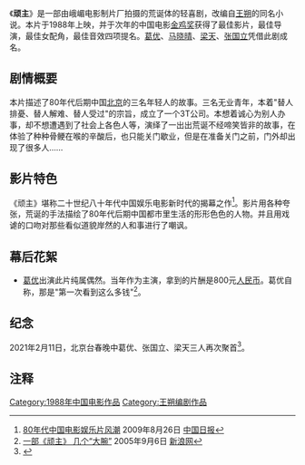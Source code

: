 {{Infobox Film
| name           = 顽主
| image          = WanZhuPoster.jpg
| image_size     = 200px
| caption        = <顽主>的电影海报
| director       = [[米家山_(導演)|米家山]]
| producer       = 
| writer         = [[米家山_(導演)|米家山]]<br>[[王朔|王朔]]
| narrator       = 
| starring       = [[张国立|张国立]]<br>[[潘虹|潘虹]]<br>[[葛优|葛优]]<br>[[梁天_(北京)|梁天]]<br>[[马晓晴|马晓晴]]
| music          = 
| cinematography = 
| editing        = 
| distributor    = {{flagicon|CHN}}[[峨眉电影制片厂|峨眉电影制片厂]]
| released       = [[1988年電影|1988年]](中国)<br>[[1989年电影|1989年]](加拿大)
| runtime        = 110分钟
| country        = [[中国|中国]]
| language       = [[普通话|普通话]]
| budget         = 
| preceded_by    = 
| followed_by    = 
| website        = 
| amg_id         = 
| imdb_id        = tt0276615
}}

《'''顽主'''》是一部由峨嵋电影制片厂拍摄的荒诞体的轻喜剧，改编自[[王朔|王朔]]的同名小说。本片于1988年上映，并于次年的中国电影[[金鸡奖|金鸡奖]]获得了最佳影片，最佳导演，最佳女配角，最佳音效四项提名。[[葛优|葛优]]、[[马晓晴|马晓晴]]、[[梁天_(北京)|梁天]]、[[张国立|张国立]]凭借此剧成名。

== 剧情概要 ==
本片描述了80年代后期中国[[北京|北京]]的三名年轻人的故事。三名无业青年，本着"替人排憂、替人解难、替人受过"的宗旨，成立了一个3T公司。本想着诚心为别人办事，却不想遭遇到了社会上各色人等，演绎了一出出荒诞不经啼笑皆非的故事，在体验了种种骨鲠在喉的辛酸后，也只能关门歇业，但是在准备关门之前，门外却出现了很多人……

== 影片特色 ==
《顽主》堪称二十世纪八十年代中国娱乐电影新时代的揭幕之作<ref>[http://www.chinadaily.com.cn/zgzx/60nian/2009-08/26/content_8619101.htm 80年代中国电影娱乐片风潮] 2009年8月26日 [[中国日报|中国日报]]</ref>。影片用各种夸张，荒诞的手法描绘了80年代后期中国都市里生活的形形色色的人物。并且用戏谑的口吻对那些看似道貌岸然的人和事进行了嘲讽。

== 幕后花絮 ==
* [[葛优|葛优]]出演此片纯属偶然。当年作为主演，拿到的片酬是800元[[人民币|人民币]]。葛优自称，那是"第一次看到这么多钱"<ref>[http://news.sina.com.cn/o/2005-09-06/11586874610s.shtml 一部《顽主》 几个“大腕”] 2005年9月6日 [[新浪网|新浪网]]</ref>。

==纪念 ==
2021年2月11日，北京台春晚中葛优、张国立、梁天三人再次聚首<ref>{{Cite web|title=北京台春晚端出年夜饭|url=http://www.chinanews.com/cul/2021/02-11/9410056.shtml|accessdate=2021-02-11|work=中新网}}</ref>。
== 注释 ==
{{Reflist}}

{{media-stub}}
[[Category:1988年中国电影作品|Category:1988年中国电影作品]]
[[Category:王朔编剧作品|Category:王朔编剧作品]]